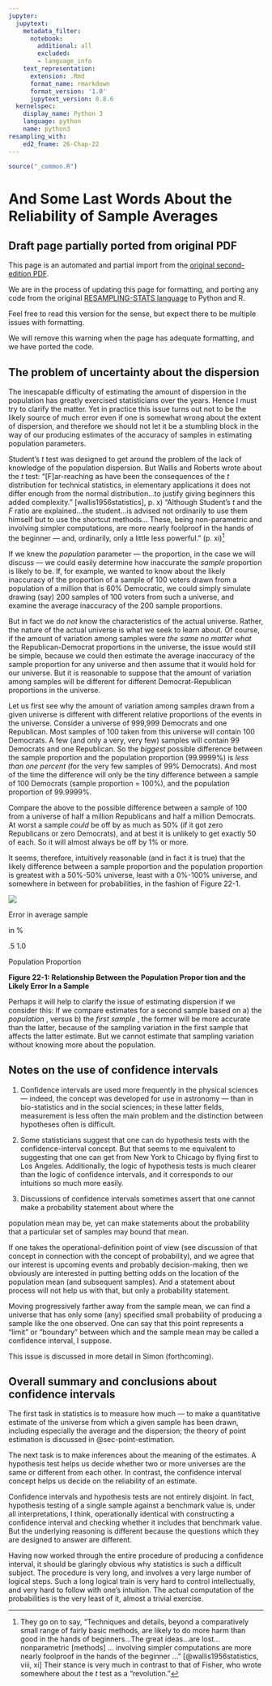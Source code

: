 ```yaml
---
jupyter:
  jupytext:
    metadata_filter:
      notebook:
        additional: all
        excluded:
        - language_info
    text_representation:
      extension: .Rmd
      format_name: rmarkdown
      format_version: '1.0'
      jupytext_version: 0.8.6
  kernelspec:
    display_name: Python 3
    language: python
    name: python3
resampling_with:
    ed2_fname: 26-Chap-22
---
```


```r
source("_common.R")
```

# And Some Last Words About the Reliability of Sample Averages {#sec-reliability-average}

:::{.callout-warning}
## Draft page partially ported from original PDF

This page is an automated and partial import from the [original second-edition
PDF](https://resample.com/content/text/26-Chap-22.pdf).

We are in the process of updating this page for formatting, and porting any
code from the original [RESAMPLING-STATS
language](http://www.statistics101.net) to Python and R.

Feel free to read this version for the sense, but expect there to be multiple
issues with formatting.

We will remove this warning when the page has adequate formatting, and we have
ported the code.
:::


## The problem of uncertainty about the dispersion

The inescapable difficulty of estimating the amount of dispersion in the
population has greatly exercised statisticians over the years. Hence I
must try to clarify the matter. Yet in practice this issue turns out not
to be the likely source of much error even if one is somewhat wrong
about the extent of dispersion, and therefore we should not let it be a
stumbling block in the way of our producing estimates of the accuracy of
samples in estimating population parameters.

Student's *t* test was designed to get around the problem of the lack of
knowledge of the population dispersion. But Wallis and Roberts wrote
about the *t* test: "\[F\]ar-reaching as have been the consequences of
the *t* distribution for technical statistics, in elementary
applications it does not differ enough from the normal distribution...to
justify giving beginners this added complexity." [wallis1956statistics], p. x) "Although
Student's *t* and the *F* ratio are explained...the student...is advised
not ordinarily to use them himself but to use the shortcut methods...
These, being non-parametric and involving simpler computations, are more
nearly foolproof in the hands of the beginner — and, ordinarily, only a
little less powerful." (p. xi)[^wallis-continued]

[^wallis-continued]: They go on to say, "Techniques and details, beyond a
   comparatively small range of fairly basic methods, are likely to do more
   harm than good in the hands of beginners...The great ideas...are lost...
   nonparametric [methods] ... involving simpler computations are more nearly
   foolproof in the hands of the beginner ..." [@wallis1956statistics, viii,
   xi] Their stance is very much in contrast to that of Fisher, who wrote
   somewhere about the *t* test as a "revolution."

If we knew the *population* parameter — the proportion, in the case we
will discuss — we could easily determine how inaccurate the *sample*
proportion is likely to be. If, for example, we wanted to know about the
likely inaccuracy of the proportion of a sample of 100 voters drawn from
a population of a million that is 60% Democratic, we could simply
simulate drawing (say) 200 samples of 100 voters from such a universe,
and examine the average inaccuracy of the 200 sample proportions.

But in fact we do *not* know the characteristics of the actual universe.
Rather, the nature of the actual universe is what we seek to learn
about. Of course, if the amount of variation among samples were *the
same no matter what* the Republican-Democrat proportions in the
universe, the issue would still be simple, because we could then
estimate the average inaccuracy of the sample proportion for any
universe and then assume that it would hold for our universe. But it is
reasonable to suppose that the amount of variation among samples will be
different for different Democrat-Republican proportions in the universe.

Let us first see why the amount of variation among samples drawn from a
given universe is different with different relative proportions of the
events in the universe. Consider a universe of 999,999 Democrats and one
Republican. Most samples of 100 taken from this universe will contain
100 Democrats. A few (and only a very, very few) samples will contain 99
Democrats and one Republican. So the *biggest* possible difference
between the sample proportion and the population proportion (99.9999%)
is *less than one percent* (for the very few samples of 99% Democrats).
And most of the time the difference will only be the tiny difference
between a sample of 100 Democrats (sample proportion = 100%), and the
population proportion of 99.9999%.

Compare the above to the possible difference between a sample of 100
from a universe of half a million Republicans and half a million
Democrats. At worst a sample *could* be off by as much as 50% (if it got
zero Republicans or zero Democrats), and at best it is unlikely to get
exactly 50 of each. So it will almost always be off by 1% or more.

It seems, therefore, intuitively reasonable (and in fact it is true)
that the likely difference between a sample proportion and the
population proportion is greatest with a 50%-50% universe, least with a
0%-100% universe, and somewhere in between for probabilities, in the
fashion of Figure 22-1.

![](images/26-Chap-22_000.png)

Error in average sample

in %

.5 1.0

Population Proportion

**Figure 22-1: Relationship Between the Population Propor tion and the
Likely Error In a Sample**

Perhaps it will help to clarify the issue of estimating dispersion if we
consider this: If we compare estimates for a second sample based on a)
the *population* , versus b) the *first sample* , the former will be
more accurate than the latter, because of the sampling variation in the
first sample that affects the latter estimate. But we cannot estimate
that sampling variation without knowing more about the population.

## Notes on the use of confidence intervals

1.  Confidence intervals are used more frequently in the physical
    sciences — indeed, the concept was developed for use in
    astronomy — than in bio-statistics and in the social sciences; in
    these latter fields, measurement is less often the main problem and
    the distinction between hypotheses often is difficult.

2.  Some statisticians suggest that one can do hypothesis tests with the
    confidence-interval concept. But that seems to me equivalent to
    suggesting that one can get from New York to Chicago by flying first
    to Los Angeles. Additionally, the logic of hypothesis tests is much
    clearer than the logic of confidence intervals, and it corresponds
    to our intuitions so much more easily.

3.  Discussions of confidence intervals sometimes assert that one cannot
    make a probability statement about where the

population mean may be, yet can make statements about the probability
that a particular set of samples may bound that mean.

If one takes the operational-definition point of view (see discussion of
that concept in connection with the concept of probability), and we
agree that our interest is upcoming events and probably decision-making,
then we obviously are interested in putting betting odds on the location
of the population mean (and subsequent samples). And a statement about
process will not help us with that, but only a probability statement.

Moving progressively farther away from the sample mean, we can find a
universe that has only some (any) specified small probability of
producing a sample like the one observed. One can say that this point
represents a "limit" or "boundary" between which and the sample mean may
be called a confidence interval, I suppose.

This issue is discussed in more detail in Simon (forthcoming).

## Overall summary and conclusions about confidence intervals

The first task in statistics is to measure how much — to make a
quantitative estimate of the universe from which a given sample has been
drawn, including especially the average and the dispersion; the theory
of point estimation is discussed in @sec-point-estimation.

The next task is to make inferences about the meaning of the estimates.
A hypothesis test helps us decide whether two or more universes are the
same or different from each other. In contrast, the confidence interval
concept helps us decide on the reliability of an estimate.

Confidence intervals and hypothesis tests are not entirely disjoint. In
fact, hypothesis testing of a single sample against a benchmark value
is, under all interpretations, I think, operationally identical with
constructing a confidence interval and checking whether it includes that
benchmark value. But the underlying reasoning is different because the
questions which they are designed to answer are different.

Having now worked through the entire procedure of producing a confidence
interval, it should be glaringly obvious why statistics is such a
difficult subject. The procedure is very long, and involves a very large
number of logical steps. Such a long logical train is very hard to
control intellectually, and very hard to follow with one's intuition.
The actual computation of the probabilities is the very least of it,
almost a trivial exercise.
